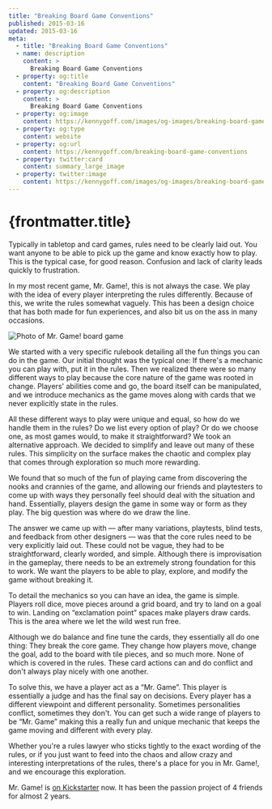 ```yaml
---
title: "Breaking Board Game Conventions"
published: 2015-03-16
updated: 2015-03-16
meta:
  - title: "Breaking Board Game Conventions"
  - name: description
    content: >
      Breaking Board Game Conventions
  - property: og:title
    content: "Breaking Board Game Conventions"
  - property: og:description
    content: >
      Breaking Board Game Conventions
  - property: og:image
    content: https://kennygoff.com/images/og-images/breaking-board-game-conventions.png
  - property: og:type
    content: website
  - property: og:url
    content: https://kennygoff.com/breaking-board-game-conventions
  - property: twitter:card
    content: summary_large_image
  - property: twitter:image
    content: https://kennygoff.com/images/og-images/breaking-board-game-conventions.png
---
```




# {frontmatter.title}

<PostDate date={frontmatter.published} />

Typically in tabletop and card games, rules need to be clearly laid out. You
want anyone to be able to pick up the game and know exactly how to play. This is
the typical case, for good reason. Confusion and lack of clarity leads quickly
to frustration.

In my most recent game, Mr. Game!, this is not always the case. We play with the
idea of every player interpreting the rules differently. Because of this, we
write the rules somewhat vaguely. This has been a design choice that has both
made for fun experiences, and also bit us on the ass in many occasions.

![Photo of Mr. Game! board game](/images/articles/breaking-board-game-conventions/mr-game.webp)

We started with a very specific rulebook detailing all the fun things you can do
in the game. Our initial thought was the typical one: If there's a mechanic you
can play with, put it in the rules. Then we realized there were so many
different ways to play because the core nature of the game was rooted in change.
Players' abilities come and go, the board itself can be manipulated, and we
introduce mechanics as the game moves along with cards that we never explicitly
state in the rules.

All these different ways to play were unique and equal, so how do we handle them
in the rules? Do we list every option of play? Or do we choose one, as most
games would, to make it straightforward? We took an alternative approach. We
decided to simplify and leave out many of these rules. This simplicity on the
surface makes the chaotic and complex play that comes through exploration so
much more rewarding.

We found that so much of the fun of playing came from discovering the nooks and
crannies of the game, and allowing our friends and playtesters to come up with
ways they personally feel should deal with the situation and hand. Essentially,
players design the game in some way or form as they play. The big question was
where do we draw the line.

The answer we came up with — after many variations, playtests, blind tests, and
feedback from other designers — was that the core rules need to be very
explicitly laid out. These could not be vague, they had to be straightforward,
clearly worded, and simple. Although there is improvisation in the gameplay,
there needs to be an extremely strong foundation for this to work. We want the
players to be able to play, explore, and modify the game without breaking it.

To detail the mechanics so you can have an idea, the game is simple. Players
roll dice, move pieces around a grid board, and try to land on a goal to win.
Landing on “exclamation point” spaces make players draw cards. This is the area
where we let the wild west run free.

Although we do balance and fine tune the cards, they essentially all do one
thing: They break the core game. They change how players move, change the goal,
add to the board with tile pieces, and so much more. None of which is covered in
the rules. These card actions can and do conflict and don't always play nicely
with one another.

To solve this, we have a player act as a “Mr. Game”. This player is essentially
a judge and has the final say on decisions. Every player has a different
viewpoint and different personality. Sometimes personalities conflict, sometimes
they don't. You can get such a wide range of players to be “Mr. Game” making
this a really fun and unique mechanic that keeps the game moving and different
with every play.

Whether you're a rules lawyer who sticks tightly to the exact wording of the
rules, or if you just want to feed into the chaos and allow crazy and
interesting interpretations of the rules, there's a place for you in Mr. Game!,
and we encourage this exploration.

Mr. Game! is
[on Kickstarter](https://www.kickstarter.com/projects/margravegames/mr-game-the-chaotic-party-game)
now. It has been the passion project of 4 friends for almost 2 years.
